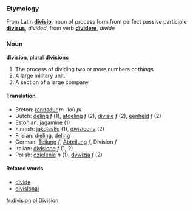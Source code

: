 ===Etymology===
From Latin '''[[divisio]]''', noun of process form from perfect passive participle '''[[divisus]]''', ''divided'', from verb '''[[dividere]]''', ''divide''

===Noun===
'''division''', plural '''[[divisions]]'''

#The process of dividing two or more numbers or things
#A large military unit.
#A section of a large company

====Translation====
*Breton: [[rannadur]] ''m'' -ioù ''pl''
*Dutch: [[deling]] ''f'' (1), [[afdeling]] ''f'' (2), [[divisie]] ''f''  (2), [[eenheid]] ''f'' (2)
*Estonian: [[jagamine]] (1)
*Finnish: [[jakolasku]] (1), [[divisioona]] (2)
*Frisian: [[dieling]], [[deling]]
*German: [[Teilung]] ''f'', [[Abteilung]] ''f'', Division ''f''
*Italian: [[divisione]] ''f'' (1, 2)
*Polish: [[dzielenie]] ''n'' (1), [[dywizja]] ''f'' (2)

====Related words====
*[[divide]]
*[[divisional]]

[[fr:division]]
[[pl:Division]]